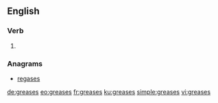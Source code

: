 ==English==

===Verb===
{{head|en}}

# {{en-third-person singular of|grease}}

===Anagrams===
* [[regases#English|regases]]

[[de:greases]]
[[eo:greases]]
[[fr:greases]]
[[ku:greases]]
[[simple:greases]]
[[vi:greases]]